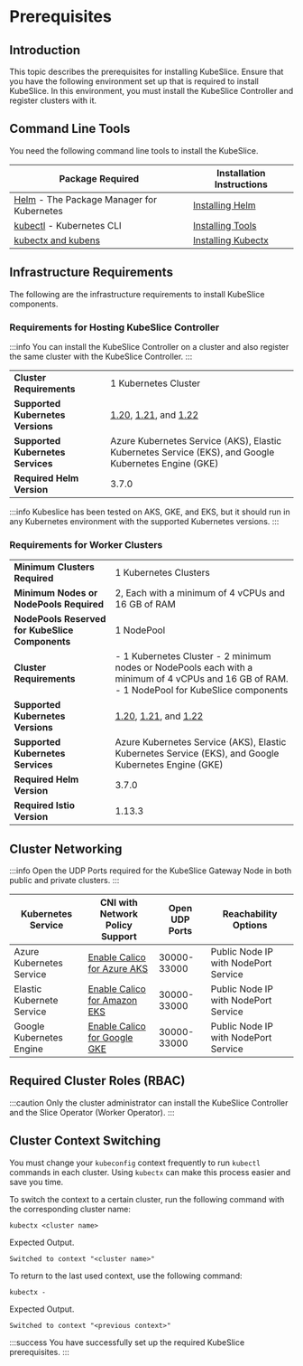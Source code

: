 # Prerequisites

## Introduction

This topic describes the prerequisites for installing KubeSlice. Ensure that you have the following environment set up that is required to
install KubeSlice. In this environment, you must install the KubeSlice Controller and register clusters with it.


## Command Line Tools

You need the following command line tools to install the KubeSlice.

|Package Required|Installation Instructions| 
|----|----| 
|[Helm](https://helm.sh) - The Package Manager for Kubernetes| [Installing Helm](https://helm.sh/docs/intro/install/)|
|[kubectl](https://kubernetes.io/docs/reference/kubectl/overview) - Kubernetes CLI | [Installing Tools](https://kubernetes.io/docs/tasks/tools/)|
|[kubectx and kubens](https://github.com/ahmetb/kubectx) | [Installing Kubectx](https://github.com/ahmetb/kubectx#installation)


## Infrastructure Requirements

The following are the infrastructure requirements to install KubeSlice components.

### Requirements for Hosting KubeSlice Controller

:::info
You can install the KubeSlice Controller on a cluster and also register the same cluster with the 
KubeSlice Controller.
:::

| | |
|----|----|
| **Cluster Requirements** |1 Kubernetes Cluster|
| **Supported Kubernetes Versions** | [1.20](https://v1-20.docs.kubernetes.io/), [1.21](https://v1-21.docs.kubernetes.io/), and [1.22](https://v1-22.docs.kubernetes.io/) |
| **Supported Kubernetes Services** | Azure Kubernetes Service (AKS),  Elastic Kubernetes Service (EKS), and Google Kubernetes Engine (GKE) |
| **Required Helm Version** | 3.7.0 |

:::info
Kubeslice has been tested on AKS, GKE, and EKS, but it should run in any Kubernetes 
environment with the supported Kubernetes versions.
:::

### Requirements for Worker Clusters

| | |
|-----|-----|
| **Minimum Clusters Required** | 1 Kubernetes Clusters |
| **Minimum Nodes or NodePools Required** | 2, Each with a minimum of 4 vCPUs and 16 GB of RAM |
| **NodePools Reserved for KubeSlice Components** | 1 NodePool |
| **Cluster Requirements** | - 1 Kubernetes Cluster - 2 minimum nodes or NodePools each with a minimum of 4 vCPUs and 16 GB of RAM. - 1 NodePool for KubeSlice components|
| **Supported Kubernetes Versions**| [1.20](https://v1-20.docs.kubernetes.io), [1.21](https://v1-21.docs.kubenetes.io), and [1.22](https://v1-22.docs.kubernetes.io)
| **Supported Kubernetes Services** | Azure Kubernetes Service (AKS), Elastic Kubernetes Service (EKS), and Google Kubernetes Engine (GKE)|
| **Required Helm Version** | 3.7.0 |
| **Required Istio Version** | 1.13.3 |

## Cluster Networking 
:::info
Open the UDP Ports required for the KubeSlice Gateway Node in both public and private clusters.
:::

| Kubernetes Service | CNI with Network Policy Support | Open UDP Ports | Reachability Options|
|-----|-----|----|----|
| Azure Kubernetes Service | [Enable Calico for Azure AKS](https://docs.microsoft.com/en-us/azure/aksuse-network-policies#create-an-aks-cluster-for-azure-network-policies) | 30000-33000 | Public Node IP with NodePort Service |
| Elastic Kubernete Service | [Enable Calico for Amazon EKS](https://docs.aws.amazon.com/eks/latest/userguide/calico.html) | 30000-33000 | Public Node IP with NodePort Service |
| Google Kubernetes Engine | [Enable Calico for Google GKE](https://cloud.google.com/kubernetes-engine/docs/how-to/network-policy#enabling_network_policy_enforcement)|30000-33000 | Public Node IP with NodePort Service|
 

## Required Cluster Roles (RBAC) 
:::caution
Only the cluster administrator can install the KubeSlice Controller and the Slice Operator (Worker Operator).
:::

## Cluster Context Switching

You must change your `kubeconfig` context frequently to run `kubectl `commands in each cluster. Using `kubectx` can make this
process easier and save you time.

To switch the context to a certain cluster, run the following command
with the corresponding cluster name:
```
kubectx <cluster name>
```

Expected Output.
``` 
Switched to context "<cluster name>"
```

To return to the last used context, use the following command:
```
kubectx -
```

Expected Output.
```
Switched to context "<previous context>"
```

:::success
You have successfully set up the required KubeSlice prerequisites.
:::
